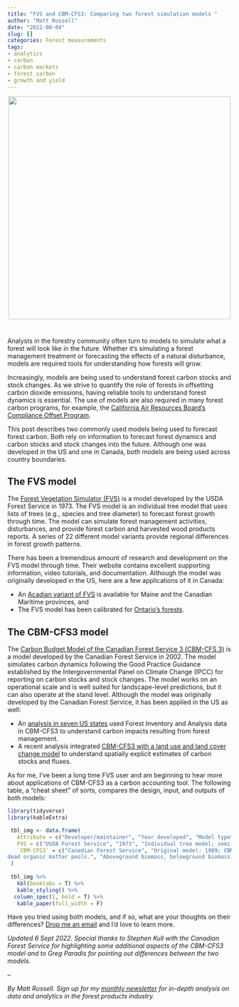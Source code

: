 ```yaml
---
title: "FVS and CBM-CFS3: Comparing two forest simulation models "
author: "Matt Russell"
date: "2022-08-04"
slug: []
categories: Forest measurements
tags:
- analytics
- carbon
- carbon markets
- forest carbon
- growth and yield
---
```



<center>

![](fvs-cbm-cfs3.png){width=500px}

</center>

#

Analysts in the forestry community often turn to models to simulate what a forest will look like in the future. Whether it's simulating a forest management treatment or forecasting the effects of a natural disturbance, models are required tools for understanding how forests will grow.

Increasingly, models are being used to understand forest carbon stocks and stock changes. As we strive to quantify the role of forests in offsetting carbon dioxide emissions, having reliable tools to understand forest dynamics is essential. The use of models are also required in many forest carbon programs, for example, the [California Air Resources Board’s Compliance Offset Program](https://ww2.arb.ca.gov/our-work/programs/compliance-offset-program/compliance-offset-protocols/us-forest-projects/models).   

This post describes two commonly used models being used to forecast forest carbon. Both rely on information to forecast forest dynamics and carbon stocks and stock changes into the future. Although one was developed in the US and one in Canada, both models are being used across country boundaries.

## The FVS model
The [Forest Vegetation Simulator (FVS)](https://www.fs.usda.gov/fvs/index.shtml) is a model developed by the USDA Forest Service in 1973. The FVS model is an individual tree model that uses lists of trees (e.g., species and tree diameter) to forecast forest growth through time. The model can simulate forest management activities, disturbances, and provide forest carbon and harvested wood products reports. A series of 22 different model variants provide regional differences in forest growth patterns.

There has been a tremendous amount of research and development on the FVS model through time. Their website contains excellent supporting information, video tutorials, and documentation. Although the model was originally developed in the US, here are a few applications of it in Canada:

* An [Acadian variant of FVS](https://www.researchgate.net/publication/324705922_The_Acadian_Variant_of_the_Forest_Vegetation_Simulator_Continued_development_and_evaluation) is available for Maine and the Canadian Maritime provinces, and
* The FVS model has been calibrated for [Ontario's forests](https://cfs.nrcan.gc.ca/publications?id=28760).
 

## The CBM-CFS3 model
The [Carbon Budget Model of the Canadian Forest Service 3 (CBM-CFS 3)](https://www.nrcan.gc.ca/climate-change-adapting-impacts-and-reducing-emissions/climate-change-impacts-forests/carbon-accounting/carbon-budget-model/13107) is a model developed by the Canadian Forest Service in 2002. The model simulates carbon dynamics following the Good Practice Guidance established by the Intergovernmental Panel on Climate Change (IPCC) for reporting on carbon stocks and stock changes. The model works on an operational scale and is well suited for landscape-level predictions, but it can also operate at the stand level. Although the model was originally developed by the Canadian Forest Service, it has been applied in the US as well:

* An [analysis in seven US states](https://www.canr.msu.edu/news/2021-22-fcwg-learning-exchange-series-modeling-forest-management-and-carbon-a-tool-for-state-wide-planning-and-action) used Forest Inventory and Analysis data in CBM-CFS3 to understand carbon impacts resulting from forest management.
* A recent analysis integrated [CBM-CFS3 with a land use and land cover change model](https://cbmjournal.biomedcentral.com/articles/10.1186/s13021-022-00201-1) to understand spatially explicit estimates of carbon stocks and fluxes. 

As for me, I've been a long time FVS user and am beginning to hear more about applications of CBM-CFS3 as a carbon accounting tool. The following table, a "cheat sheet" of sorts, compares the design, input, and outputs of both models:

```r
library(tidyverse)
library(kableExtra)
```

```r
 tbl_img <- data.frame(
   Attribute = c("Developer/maintainer", "Year developed", "Model type", "How are forested regions specified?", "Time step", "Can forest management and disturbance be analyzed?", "Includes climate change?", "Incorporates uneven-aged stands?", "How is regeneration handled?", "Includes harvested wood products report?", "How does it incorporate carbon?", "Carbon pools tracked"),
   FVS = c("USDA Forest Service", "1973", "Individual tree model; semi-distance independent", "Includes 22 different model variants depending on region.", "Default cycle length is 10 years for most variants.", "Yes", "Yes, but only for Western US with Climate-FVS", "Yes", "A “full” regeneration establishment model is available for some variants in the western US. A “partial” establishment model is available for all other variants and simulates stump sprouting. User can specify information on planting and natural regeneration.", "Yes", "Accounts for carbon stocks and stock changes  with the Fire and Fuels Extension.", "Aboveground biomass, belowground biomass (live and dead coarse roots), dead wood (standing and downed), forest floor (litter and duff), herbs and shrubs."),
   `CBM-CFS3` = c("Canadian Forest Service", "Original model: 1989; CBM-CFS3 model: 2002", "Stand and landscape-level model; distance independent", "Default ecological parameters are provided, but can be modified by the user.", "Annual", "Yes", "No. But user can modify the default climate data (which only impacts decay), and use zero carbon impact disturbance events paired with transition rules to alter stand growth in unison with changes in climate.", "No. But user can modify yield curves.", "Following a stand-replacing disturbance, regeneration will occur automatically, or can be delayed or accelerated using transition rules and/or switching of growth curves. By default, there is no regeneration assumed  following non-stand-replacing disturbances. However the user can implement a transition rule to switch an impacted stand to a new growth curve(s) to account for multiple growth components (although the stand can only be represented by a single age or age class).", "No. But annual carcon stocks harvested and transferred to a forest products pool are tracked, and can be viewed and exported for use in HWP carbon models.", "Accounts for carbon stocks and stock changes in tree biomass and
dead organic matter pools.", "Aboveground biomass, belowground biomass (live coarse and live fine roots), dead wood (standing and downed {on ground and in mineral soil}), litter (includes fine woody debris), soil organic matter.")
 )
 
 tbl_img %>%
   kbl(booktabs = T) %>% 
   kable_styling() %>%
  column_spec(1, bold = T) %>%
   kable_paper(full_width = F)
```

Have you tried using both models, and if so, what are your thoughts on their differences? [Drop me an email](mailto:matt@arbor-analytics.com) and I'd love to learn more.

*Updated 6 Sept 2022. Special thanks to Stephen Kull with the Canadian Forest Service for highlighting some additional aspects of the CBM-CFS3 model and to Greg Paradis for pointing out differences between the two models.*

--

*By Matt Russell. Sign up for my [monthly newsletter](https://mailchi.mp/d96897dc0f46/arbor-analytics) for in-depth analysis on data and analytics in the forest products industry.*  




